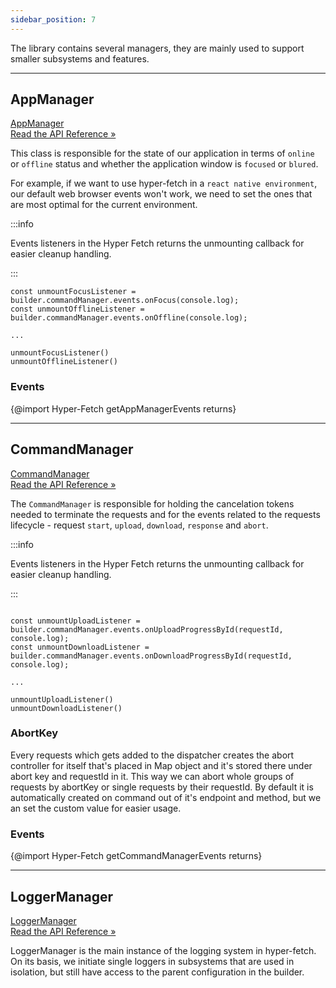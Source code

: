 ```yaml
---
sidebar_position: 7
---
```


The library contains several managers, they are mainly used to support smaller subsystems and features.

---

## AppManager

<a class="api-link" href="/api/Hyper-Fetch/Class/AppManager">
  <div class="api-link-title">AppManager</div>
  <div class="api-link-sub-title">Read the API Reference »</div>
</a>

This class is responsible for the state of our application in terms of `online` or `offline` status and whether the
application window is `focused` or `blured`.

For example, if we want to use hyper-fetch in a `react native environment`, our default web browser events won't work,
we need to set the ones that are most optimal for the current environment.

:::info

Events listeners in the Hyper Fetch returns the unmounting callback for easier cleanup handling.

:::

```tsx
const unmountFocusListener = builder.commandManager.events.onFocus(console.log);
const unmountOfflineListener = builder.commandManager.events.onOffline(console.log);

...

unmountFocusListener()
unmountOfflineListener()
```

### Events

{@import Hyper-Fetch getAppManagerEvents returns}

---

## CommandManager

<a class="api-link" href="/api/Hyper-Fetch/Class/CommandManager">
  <div class="api-link-title">CommandManager</div>
  <div class="api-link-sub-title">Read the API Reference »</div>
</a>

The `CommandManager` is responsible for holding the cancelation tokens needed to terminate the requests and for the
events related to the requests lifecycle - request `start`, `upload`, `download`, `response` and `abort`.

:::info

Events listeners in the Hyper Fetch returns the unmounting callback for easier cleanup handling.

:::

```tsx

const unmountUploadListener = builder.commandManager.events.onUploadProgressById(requestId, console.log);
const unmountDownloadListener = builder.commandManager.events.onDownloadProgressById(requestId, console.log);

...

unmountUploadListener()
unmountDownloadListener()
```

### AbortKey

Every requests which gets added to the dispatcher creates the abort controller for itself that's placed in Map object
and it's stored there under abort key and requestId in it. This way we can abort whole groups of requests by abortKey or
single requests by their requestId. By default it is automatically created on command out of it's endpoint and method,
but we an set the custom value for easier usage.

### Events

{@import Hyper-Fetch getCommandManagerEvents returns}

---

## LoggerManager

<a class="api-link" href="/api/Hyper-Fetch/Class/LoggerManager">
  <div class="api-link-title">LoggerManager</div>
  <div class="api-link-sub-title">Read the API Reference »</div>
</a>

LoggerManager is the main instance of the logging system in hyper-fetch. On its basis, we initiate single loggers in
subsystems that are used in isolation, but still have access to the parent configuration in the builder.
